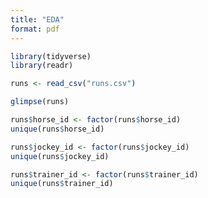 ```yaml
---
title: "EDA"
format: pdf
---
```


```r
library(tidyverse)
library(readr)
```

```r
runs <- read_csv("runs.csv")
```

```r
glimpse(runs)
```
```r
runs$horse_id <- factor(runs$horse_id)
unique(runs$horse_id)
```
```r
runs$jockey_id <- factor(runs$jockey_id)
unique(runs$jockey_id)
```
```r
runs$trainer_id <- factor(runs$trainer_id)
unique(runs$trainer_id)
```

